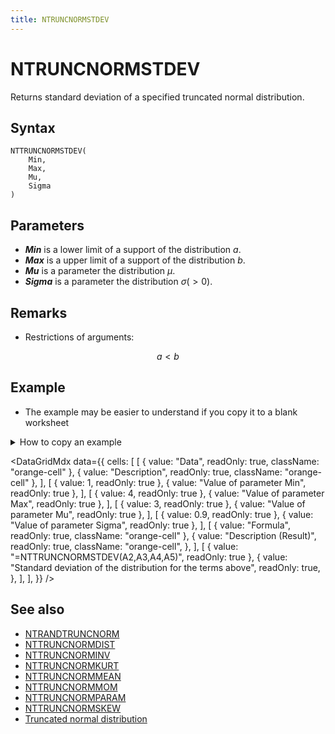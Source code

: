 ```yaml
---
title: NTRUNCNORMSTDEV
---
```



# NTRUNCNORMSTDEV

Returns standard deviation of a specified truncated normal distribution.

## Syntax

```excel
NTTRUNCNORMSTDEV(
    Min,
    Max,
    Mu,
    Sigma
)
```

## Parameters

- **_Min_** is a lower limit of a support of the distribution $a$.
- **_Max_** is a upper limit of a support of the distribution $b$.
- **_Mu_** is a parameter the distribution $\mu$.
- **_Sigma_** is a parameter the distribution $\sigma(>0)$.

## Remarks

- Restrictions of arguments:

$$
  a<b
$$

## Example

- The example may be easier to understand if you copy it to a blank worksheet

<details>
  <summary>How to copy an example</summary>

1.  Create a blank workbook or worksheet.
2.  Select the example in the Help topic.

    **Note**  Do not select the row or column headers.

    ![Selecting an example from Help](./../../assets/functions/HowToCopy.png)

    Selecting an example from Help

3.  Press CTRL+C.
4.  In the worksheet, select cell A1, and press CTRL+V.
5.  To switch between viewing the results and viewing the formulas that return the results, press CTRL+` (grave accent), or on the **Tools** menu, point to **Formula Auditing**, and then click **Formula Auditing Mode**.

</details>

<DataGridMdx
  data={{
    cells: [
      [
        { value: "Data", readOnly: true, className: "orange-cell" },
        { value: "Description", readOnly: true, className: "orange-cell" },
      ],
      [
        { value: 1, readOnly: true },
        { value: "Value of parameter Min", readOnly: true },
      ],
      [
        { value: 4, readOnly: true },
        { value: "Value of parameter Max", readOnly: true },
      ],
      [
        { value: 3, readOnly: true },
        { value: "Value of parameter Mu", readOnly: true },
      ],
      [
        { value: 0.9, readOnly: true },
        { value: "Value of parameter Sigma", readOnly: true },
      ],
      [
        { value: "Formula", readOnly: true, className: "orange-cell" },
        {
          value: "Description (Result)",
          readOnly: true,
          className: "orange-cell",
        },
      ],
      [
        { value: "=NTTRUNCNORMSTDEV(A2,A3,A4,A5)", readOnly: true },
        {
          value: "Standard deviation of the distribution for the terms above",
          readOnly: true,
        },
      ],
    ],
  }}
/>

## See also

- [NTRANDTRUNCNORM](https://www.ntrand.com/ntrandtruncnorm/)
- [NTTRUNCNORMDIST](https://www.ntrand.com/nttruncnormdist/)
- [NTTRUNCNORMINV](https://www.ntrand.com/nttruncnorminv/)
- [NTTRUNCNORMKURT](https://www.ntrand.com/nttruncnormkurt/)
- [NTTRUNCNORMMEAN](https://www.ntrand.com/nttruncnormmean/)
- [NTTRUNCNORMMOM](https://www.ntrand.com/nttruncnormmom/)
- [NTTRUNCNORMPARAM](https://www.ntrand.com/nttruncnormparam/)
- [NTTRUNCNORMSKEW](https://www.ntrand.com/nttruncnormskew/)
- [Truncated normal distribution](https://www.ntrand.com/truncated-normal-distribution/)
